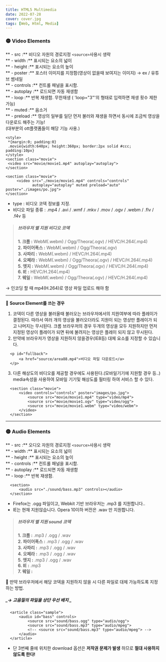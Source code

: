 ```yaml
---
title: HTML5 Multimedia
date: 2022-07-28
cover: cover.jpg
tags: [Web, Html, Media]
---
```


### 🟡 Video Elements

** - src :** 비디오 자원의 경로지정 `<source>`사용시 생략  
** - width :** 표시되는 요소의 넓이  
** - height :** 표시되는 요소의 높이  
** - poster :** 포스터 이미지를 지정함(영상이 없을때 보여지는 이미지) → ex / 유튜브 썸네일  
** - controls :** 컨트롤 패널을 표시함.  
** - autoplay :** 로드되면 자동 재생함  
** - loop :** 반복 재생함. 무한재생 ( 'loop="3"'의 형태로 입력하면 재생 횟수 제한 가능)  
** - muted :** 음소거  
** - preload :** 영상의 일부를 일단 먼저 불러와 재생을 하면서 동시에 조금씩 영상을 다운로드 해주는 기능!  
(대부분의 ott플랫폼들이 해당 기능 사용.)

```
<style>
 *{margin:0; padding:0}
 .movie{width:640px; height:360px; border:2px solid #ccc; padding:10px}
</style>
<section class="movie">
 <video src="movie/movie1.mp4" autoplay="autoplay">
</section>
```

```
<section class="movie">
     <video src="./movie/movie1.mp4" controls="controls"
            autoplay="autoplay" muted preload="auto" poster="./images/po.jpg">
</section>
```

- type : 비디오 코덱 정보를 지정.
- 비디오 파일 종류 : .mp4 / .avi / .wmf / .mkv / .mov / .ogv / .webm / .flv / .f4v 등

> ##### 브라우저 별 지원 비디오 코덱
>
> **1. 크롬 :** WebM(.webm) / Ogg/Theora(.ogv) / HEVC/H.264(.mp4)  
>  **2. 파이어폭스 :** WebM(.webm) / Ogg/Theora(.ogv)  
>  **3. 사파리 :** WebM(.webm) / HEVC/H.264(.mp4)  
>  **4. 오페라 :** WebM(.webm) / Ogg/Theora(.ogv) / HEVC/H.264(.mp4)  
>  **5. 엣지 :** WebM(.webm) / Ogg/Theora(.ogv) / HEVC/H.264(.mp4)  
>  **6. IE :** HEVC/H.264(.mp4)  
>  **7. 웨일 :** WebM(.webm) / Ogg/Theora(.ogv) / HEVC/H.264(.mp4)

→ 인코딩 할 때 mp4(H.264)로 영상 파일 업로드 해야 함

---

📍 **Source Element를 쓰는 경우**

1. 코덱이 다른 영상을 불러올때 불러오는 브라우저에서의 지원여부에 따라 플레이가 결정된다. 따라서 여러 개의 영상을 불러오더라도 지원이 되는 영상만 플레이가 되고 나머지는 무시된다. 크롬 브라우저의 경우 두개의 영상을 모두 지원하지만 먼저 지정된 영상이 플레이가 되면 뒤에 불려지는 영상은 플레이 되지 않고 무시된다.
2. 만약에 브라우저가 영상을 지원하지 않을경우(IE8등) 대체 요소를 지정할 수 있습니다.

```
  <p id="fullback">
      <a href="source/area88.mp4">비디오 파일 다운로드</a>
  </p>
```

3. 다른 해상도의 비디오를 제공할 경우에도 사용된다.(모바일기기에 지원할 경우 등..) media속성을 사용하여 모바일 기기및 해상도를 필터링 하여 서비스 할 수 있다.

```
  <section class="movie">
      <video controls="controls" poster="images/po.jpg">
          <source src="movie/movie1.mp4" type="video/mp4">
          <source src="movie/movie1.ogv" type="video/ogg">
          <source src="movie/movie1.webm" type="video/webm">
      </video>
  </section>
```

---

### 🟡 Audio Elements

** - src :** 오디오 자원의 경로지정 `<source>`사용시 생략  
** - width :** 표시되는 요소의 넓이  
** - height :** 표시되는 요소의 높이  
** - controls :** 컨트롤 패널을 표시함.  
** - autoplay :** 로드되면 자동 재생함  
** - loop :** 반복 재생함.

```
  <section>
      <audio src="./sound/bass.mp3" controls></audio>
  </section>
```

- Firefox는 .ogg 파일이고, Webkit 기반 브라우저는 .mp3 를 지원합니다..
- IE는 현재 지원않습니다. Opera 10이하 버전은 .wav 만 지원합니다.

> ##### 브라우저 별 지원 sound 코덱
>
> **1. 크롬 :** .mp3 / .ogg / .wav  
> **2. 파이어폭스 :** .mp3 / .ogg / .wav  
> **3. 사파리 :** .mp3 / .ogg / .wav  
> **4. 오페라 :** .mp3 / .ogg / .wav  
> **5. 엣지 :** .mp3 / .ogg / .wav  
> **6. IE :** .mp3  
> **7. 웨일 :**

📍 만약 브라우저에서 해당 코덱을 지원하지 않을 시 다른 파일로 대체 가능하도록 지정하는 방법.

##### _→ 고음질의 파일을 상단 우선 배치 _

```
  <article class="sample">
      <audio id="bass" controls>
          <source src="sound/bass.ogg" type="audio/ogg">
          <source src="sound/bass.mp3" type="audio/mpeg">
          <!-- <source src="sound/bass.mp3" type="audio/mpeg"> -->
      </audio>
  </article>
```

- 단 3번째 줄에 위치한 download 옵션은 **저작권 문제가 발생** 하므로 **절대 사용하지 않도록 한다!**
